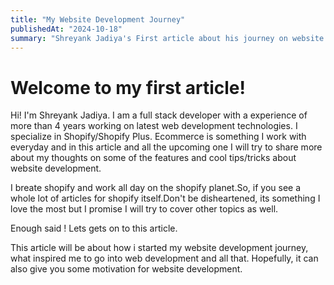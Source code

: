 ```yaml
---
title: "My Website Development Journey"
publishedAt: "2024-10-18"
summary: "Shreyank Jadiya's First article about his journey on website development."
---
```


# Welcome to my first article!

Hi! I'm Shreyank Jadiya. I am a full stack developer with a experience of more than 4 years working on latest web development technologies. I specialize in Shopify/Shopify Plus. Ecommerce is something I work with everyday and in this article and all the upcoming one I will try to share more about my thoughts on some of the features and cool tips/tricks about website development. 

I breate shopify and work all day on the shopify planet.So, if you see a whole lot of articles for shopify itself.Don't be disheartened, its something I love the most but I promise I will try to cover other topics as well.

Enough said ! Lets gets on to this article.

This article will be about how i started my website development journey, what inspired me to go into web development and all that. Hopefully, it can also give you some motivation for website development.
